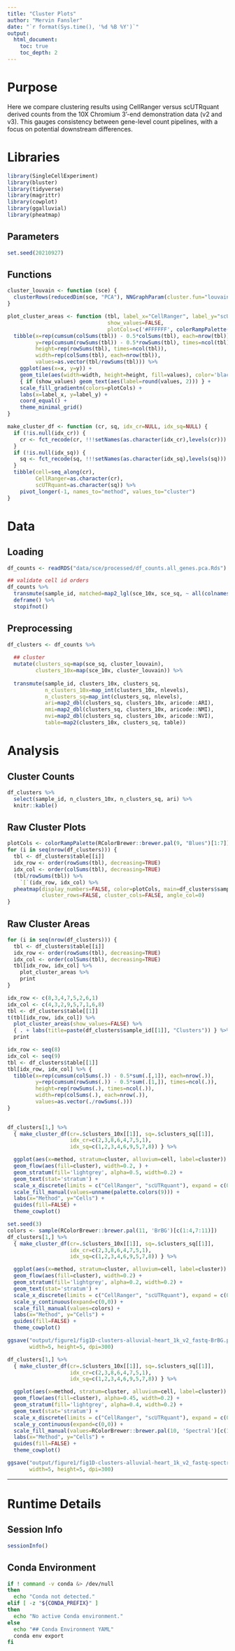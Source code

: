 ```yaml
---
title: "Cluster Plots"
author: "Mervin Fansler"
date: "`r format(Sys.time(), '%d %B %Y')`"
output: 
  html_document: 
    toc: true
    toc_depth: 2
---
```


# Purpose 

Here we compare clustering results using CellRanger versus scUTRquant derived counts
from the 10X Chromium 3'-end demonstration data (v2 and v3). This gauges consistency 
between gene-level count pipelines, with a focus on potential downstream differences.

# Libraries
```r
library(SingleCellExperiment)
library(bluster)
library(tidyverse)
library(magrittr)
library(cowplot)
library(ggalluvial)
library(pheatmap)
```

## Parameters
```r
set.seed(20210927)
```

## Functions

```r
cluster_louvain <- function (sce) {
  clusterRows(reducedDim(sce, "PCA"), NNGraphParam(cluster.fun="louvain"))
}

plot_cluster_areas <- function (tbl, label_x="CellRanger", label_y="scUTRquant",
                                show_values=FALSE,
                                plotCols=c('#FFFFFF', colorRampPalette(RColorBrewer::brewer.pal(9, "Blues")[2:7])(10))) {
  tibble(x=rep(cumsum(colSums(tbl)) - 0.5*colSums(tbl), each=nrow(tbl)),
         y=rep(cumsum(rowSums(tbl)) - 0.5*rowSums(tbl), times=ncol(tbl)),
         height=rep(rowSums(tbl), times=ncol(tbl)),
         width=rep(colSums(tbl), each=nrow(tbl)),
         values=as.vector(tbl/rowSums(tbl))) %>%
    ggplot(aes(x=x, y=y)) +
    geom_tile(aes(width=width, height=height, fill=values), color='black') +
    { if (show_values) geom_text(aes(label=round(values, 2))) } +
    scale_fill_gradientn(colors=plotCols) +
    labs(x=label_x, y=label_y) +
    coord_equal() +
    theme_minimal_grid()
}

make_cluster_df <- function (cr, sq, idx_cr=NULL, idx_sq=NULL) {
  if (!is.null(idx_cr)) { 
    cr <- fct_recode(cr, !!!setNames(as.character(idx_cr),levels(cr)))
  }
  if (!is.null(idx_sq)) {
    sq <- fct_recode(sq, !!!setNames(as.character(idx_sq),levels(sq)))
  }
  tibble(cell=seq_along(cr), 
         CellRanger=as.character(cr),
         scUTRquant=as.character(sq)) %>%
    pivot_longer(-1, names_to="method", values_to="cluster")
}
```

# Data
## Loading
```r
df_counts <- readRDS("data/sce/processed/df_counts.all_genes.pca.Rds")

## validate cell id orders
df_counts %>%
  transmute(sample_id, matched=map2_lgl(sce_10x, sce_sq, ~ all(colnames(.x)==colnames(.y)))) %>%
  deframe() %>%
  stopifnot()
```

## Preprocessing
```r
df_clusters <- df_counts %>%
  
  ## cluster
  mutate(clusters_sq=map(sce_sq, cluster_louvain),
         clusters_10x=map(sce_10x, cluster_louvain)) %>%
  
  transmute(sample_id, clusters_10x, clusters_sq,
            n_clusters_10x=map_int(clusters_10x, nlevels),
            n_clusters_sq=map_int(clusters_sq, nlevels),
            ari=map2_dbl(clusters_sq, clusters_10x, aricode::ARI),
            nmi=map2_dbl(clusters_sq, clusters_10x, aricode::NMI),
            nvi=map2_dbl(clusters_sq, clusters_10x, aricode::NVI),
            table=map2(clusters_10x, clusters_sq, table))
```

# Analysis

## Cluster Counts
```r
df_clusters %>%
  select(sample_id, n_clusters_10x, n_clusters_sq, ari) %>%
  knitr::kable()
```

## Raw Cluster Plots
```r
plotCols <- colorRampPalette(RColorBrewer::brewer.pal(9, "Blues")[1:7])(10)
for (i in seq(nrow(df_clusters))) {
  tbl <- df_clusters$table[[i]]
  idx_row <- order(rowSums(tbl), decreasing=TRUE)
  idx_col <- order(colSums(tbl), decreasing=TRUE)
  (tbl/rowSums(tbl)) %>%
    `[`(idx_row, idx_col) %>%
  pheatmap(display_numbers=FALSE, color=plotCols, main=df_clusters$sample_id[[i]],
           cluster_rows=FALSE, cluster_cols=FALSE, angle_col=0)
}
```

## Raw Cluster Areas
```r
for (i in seq(nrow(df_clusters))) {
  tbl <- df_clusters$table[[i]]
  idx_row <- order(rowSums(tbl), decreasing=TRUE)
  idx_col <- order(colSums(tbl), decreasing=TRUE)
  tbl[idx_row, idx_col] %>%
    plot_cluster_areas %>%
    print
}
```

```r
idx_row <- c(8,3,4,7,5,2,6,1)
idx_col <- c(4,3,2,9,5,7,1,6,8)
tbl <- df_clusters$table[[1]]
t(tbl[idx_row, idx_col]) %>%
  plot_cluster_areas(show_values=FALSE) %>%
  { . + labs(title=paste(df_clusters$sample_id[[1]], "Clusters")) } %>%
  print
```

```r
idx_row <- seq(8)
idx_col <- seq(9)
tbl <- df_clusters$table[[1]]
tbl[idx_row, idx_col] %>% {
  tibble(x=rep(cumsum(colSums(.)) - 0.5*sum(.[,1]), each=nrow(.)),
         y=rep(cumsum(rowSums(.)) - 0.5*sum(.[1,]), times=ncol(.)),
         height=rep(rowSums(.), times=ncol(.)),
         width=rep(colSums(.), each=nrow(.)),
         values=as.vector(./rowSums(.)))
}
  
```


```r
df_clusters[1,] %>%
  { make_cluster_df(cr=.$clusters_10x[[1]], sq=.$clusters_sq[[1]],
                    idx_cr=c(2,3,8,6,4,7,5,1),
                    idx_sq=c(1,2,3,4,6,9,5,7,8)) } %>%

  ggplot(aes(x=method, stratum=cluster, alluvium=cell, label=cluster)) +
  geom_flow(aes(fill=cluster), width=0.2, ) +
  geom_stratum(fill='lightgrey', alpha=0.5, width=0.2) +
  geom_text(stat='stratum') +
  scale_x_discrete(limits = c("CellRanger", "scUTRquant"), expand = c(0.1, 0.1)) +
  scale_fill_manual(values=unname(palette.colors(9))) +
  labs(x="Method", y="Cells") +
  guides(fill=FALSE) +
  theme_cowplot()
```


```r
set.seed(3)
colors <- sample(RColorBrewer::brewer.pal(11, 'BrBG')[c(1:4,7:11)])
df_clusters[1,] %>%
  { make_cluster_df(cr=.$clusters_10x[[1]], sq=.$clusters_sq[[1]],
                    idx_cr=c(2,3,8,6,4,7,5,1),
                    idx_sq=c(1,2,3,4,6,9,5,7,8)) } %>%

  ggplot(aes(x=method, stratum=cluster, alluvium=cell, label=cluster)) +
  geom_flow(aes(fill=cluster), width=0.2) +
  geom_stratum(fill='lightgrey', alpha=0.2, width=0.2) +
  geom_text(stat='stratum') +
  scale_x_discrete(limits = c("CellRanger", "scUTRquant"), expand = c(0.1, 0.1)) +
  scale_y_continuous(expand=c(0,0)) +
  scale_fill_manual(values=colors) +
  labs(x="Method", y="Cells") +
  guides(fill=FALSE) +
  theme_cowplot()

ggsave("output/figure1/fig1D-clusters-alluvial-heart_1k_v2_fastq-BrBG.pdf", 
       width=5, height=5, dpi=300)
```


```r
df_clusters[1,] %>%
  { make_cluster_df(cr=.$clusters_10x[[1]], sq=.$clusters_sq[[1]],
                    idx_cr=c(2,3,8,6,4,7,5,1),
                    idx_sq=c(1,2,3,4,6,9,5,7,8)) } %>%

  ggplot(aes(x=method, stratum=cluster, alluvium=cell, label=cluster)) +
  geom_flow(aes(fill=cluster), alpha=0.45, width=0.2) +
  geom_stratum(fill='lightgrey', alpha=0.4, width=0.2) +
  geom_text(stat='stratum') +
  scale_x_discrete(limits = c("CellRanger", "scUTRquant"), expand = c(0.1, 0.1)) +
  scale_y_continuous(expand=c(0,0)) +
  scale_fill_manual(values=RColorBrewer::brewer.pal(10, 'Spectral')[c(1:5,7:10)]) +
  labs(x="Method", y="Cells") +
  guides(fill=FALSE) +
  theme_cowplot()

ggsave("output/figure1/fig1D-clusters-alluvial-heart_1k_v2_fastq-spectral.pdf", 
       width=5, height=5, dpi=300)
```

---

# Runtime Details
## Session Info
```r
sessionInfo()
```

## Conda Environment
```bash
if ! command -v conda &> /dev/null
then
  echo "Conda not detected."
elif [ -z "${CONDA_PREFIX}" ]
then
  echo "No active Conda environment."
else
  echo "## Conda Environment YAML"
  conda env export
fi
```
